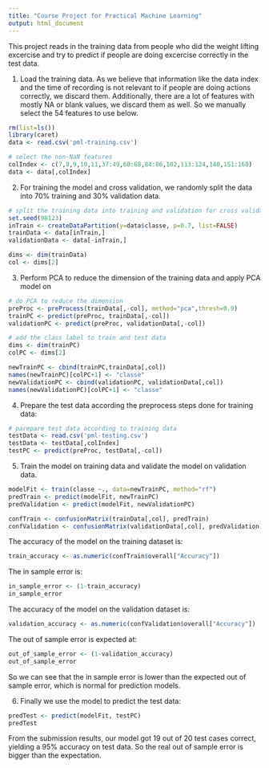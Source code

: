 ---
title: "Course Project for Practical Machine Learning"
output: html_document
---
This project reads in the training data from people who did the weight lifting excercise and try to predict if people are doing excercise correctly in the test data. 

1. Load the training data. As we believe that information like the data index and the time of recording is not relevant to if people are doing actions correctly, we discard them. Additionally, there are a lot of features with mostly NA or blank values, we discard them as well. So we manually select the 54 features to use below. 
```{r, warning=FALSE}
rm(list=ls())
library(caret)
data <- read.csv('pml-training.csv')

# select the non-NaN features
colIndex <- c(7,8,9,10,11,37:49,60:68,84:86,102,113:124,140,151:160)
data <- data[,colIndex]

```

2. For training the model and cross validation, we randomly split the data into 70% training and 30% validation data.  
```{r, warning=FALSE}
# split the training data into training and validation for cross validation
set.seed(98123)
inTrain <- createDataPartition(y=data$classe, p=0.7, list=FALSE)
trainData <- data[inTrain,]
validationData <- data[-inTrain,]

dims <- dim(trainData)
col <- dims[2]
```


3. Perform PCA to reduce the dimension of the training data and apply PCA model on 
```{r, warning=FALSE}
# do PCA to reduce the dimension
preProc <- preProcess(trainData[,-col], method="pca",thresh=0.9)
trainPC <- predict(preProc, trainData[,-col])
validationPC <- predict(preProc, validationData[,-col])

# add the class label to train and test data
dims <- dim(trainPC)
colPC <- dims[2]

newTrainPC <- cbind(trainPC,trainData[,col])
names(newTrainPC)[colPC+1] <- "classe"
newValidationPC <- cbind(validationPC, validationData[,col])
names(newValidationPC)[colPC+1] <- "classe"
```

4. Prepare the test data according the preprocess steps done for training data:

```{r, warning=FALSE}
# parepare test data according to training data
testData <- read.csv('pml-testing.csv')
testData <- testData[,colIndex]
testPC <- predict(preProc, testData[,-col])
```

5. Train the model on training data and validate the model on validation data. 
```{r, warning=FALSE}
modelFit <- train(classe ~., data=newTrainPC, method="rf")
predTrain <- predict(modelFit, newTrainPC)
predValidation <- predict(modelFit, newValidationPC)

confTrain <- confusionMatrix(trainData[,col], predTrain)
confValidation <- confusionMatrix(validationData[,col], predValidation)
```

The accuracy of the model on the training dataset is:  
```{r, warning=FALSE}
train_accuracy <- as.numeric(confTrain$overall["Accuracy"])
```

The in sample error is:
```{r, warning=FALSE}
in_sample_error <- (1-train_accuracy)
in_sample_error
```

The accuracy of the model on the validation dataset is: 
```{r, warning=FALSE}
validation_accuracy <- as.numeric(confValidation$overall["Accuracy"])
```

The out of sample error is expected at:
```{r,warning=FALSE}
out_of_sample_error <- (1-validation_accuracy)
out_of_sample_error
```

So we can see that the in sample error is lower than the expected out of sample error, which is normal for prediction models. 

6. Finally we use the model to predict the test data:
```{r, warning=FALSE}
predTest <- predict(modelFit, testPC)
predTest
```

From the submission results, our model got 19 out of 20 test cases correct, yielding a 95% accuracy on test data. So the real out of sample error is bigger than the expectation. 
